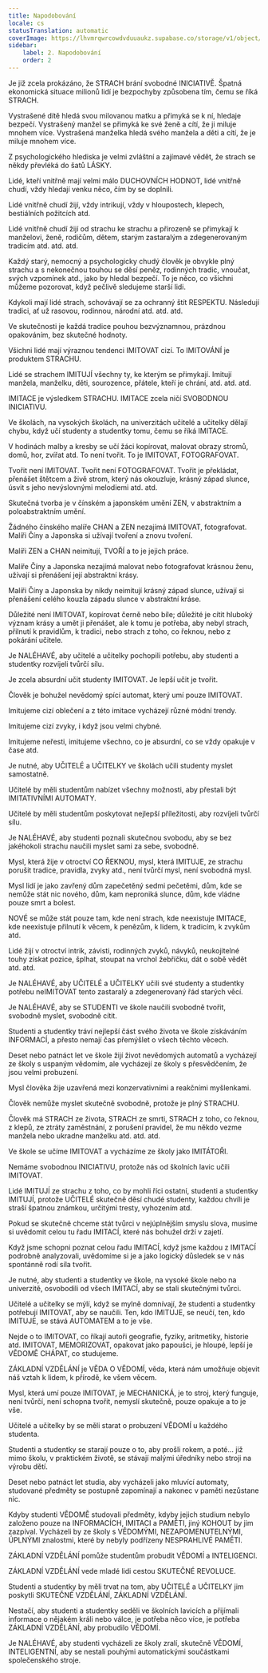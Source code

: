 ```yaml
---
title: Napodobování
locale: cs
statusTranslation: automatic
coverImage: https://lhvmrqwrcowdvduuaukz.supabase.co/storage/v1/object/public/strapi-uploads/small_cover-educacion-fundamental.webp-2d51a7828a2b1309555be27f7e2a61a0.webp
sidebar:
    label: 2. Napodobování
    order: 2
---
```

Je již zcela prokázáno, že STRACH brání svobodné INICIATIVĚ. Špatná ekonomická situace milionů lidí je bezpochyby způsobena tím, čemu se říká STRACH.

Vystrašené dítě hledá svou milovanou matku a přimyká se k ní, hledaje bezpečí. Vystrašený manžel se přimyká ke své ženě a cítí, že ji miluje mnohem více. Vystrašená manželka hledá svého manžela a děti a cítí, že je miluje mnohem více.

Z psychologického hlediska je velmi zvláštní a zajímavé vědět, že strach se někdy převléká do šatů LÁSKY.

Lidé, kteří vnitřně mají velmi málo DUCHOVNÍCH HODNOT, lidé vnitřně chudí, vždy hledají venku něco, čím by se doplnili.

Lidé vnitřně chudí žijí, vždy intrikují, vždy v hloupostech, klepech, bestiálních požitcích atd.

Lidé vnitřně chudí žijí od strachu ke strachu a přirozeně se přimykají k manželovi, ženě, rodičům, dětem, starým zastaralým a zdegenerovaným tradicím atd. atd. atd.

Každý starý, nemocný a psychologicky chudý člověk je obvykle plný strachu a s nekonečnou touhou se děsí peněz, rodinných tradic, vnoučat, svých vzpomínek atd., jako by hledal bezpečí. To je něco, co všichni můžeme pozorovat, když pečlivě sledujeme starší lidi.

Kdykoli mají lidé strach, schovávají se za ochranný štít RESPEKTU. Následují tradici, ať už rasovou, rodinnou, národní atd. atd. atd.

Ve skutečnosti je každá tradice pouhou bezvýznamnou, prázdnou opakováním, bez skutečné hodnoty.

Všichni lidé mají výraznou tendenci IMITOVAT cizí. To IMITOVÁNÍ je produktem STRACHU.

Lidé se strachem IMITUJÍ všechny ty, ke kterým se přimykají. Imitují manžela, manželku, děti, sourozence, přátele, kteří je chrání, atd. atd. atd.

IMITACE je výsledkem STRACHU. IMITACE zcela ničí SVOBODNOU INICIATIVU.

Ve školách, na vysokých školách, na univerzitách učitelé a učitelky dělají chybu, když učí studenty a studentky tomu, čemu se říká IMITACE.

V hodinách malby a kresby se učí žáci kopírovat, malovat obrazy stromů, domů, hor, zvířat atd. To není tvořit. To je IMITOVAT, FOTOGRAFOVAT.

Tvořit není IMITOVAT. Tvořit není FOTOGRAFOVAT. Tvořit je překládat, přenášet štětcem a živě strom, který nás okouzluje, krásný západ slunce, úsvit s jeho nevýslovnými melodiemi atd. atd.

Skutečná tvorba je v čínském a japonském umění ZEN, v abstraktním a poloabstraktním umění.

Žádného čínského malíře CHAN a ZEN nezajímá IMITOVAT, fotografovat. Malíři Číny a Japonska si užívají tvoření a znovu tvoření.

Malíři ZEN a CHAN neimitují, TVOŘÍ a to je jejich práce.

Malíře Číny a Japonska nezajímá malovat nebo fotografovat krásnou ženu, užívají si přenášení její abstraktní krásy.

Malíři Číny a Japonska by nikdy neimitují krásný západ slunce, užívají si přenášení celého kouzla západu slunce v abstraktní kráse.

Důležité není IMITOVAT, kopírovat černě nebo bíle; důležité je cítit hluboký význam krásy a umět ji přenášet, ale k tomu je potřeba, aby nebyl strach, přilnutí k pravidlům, k tradici, nebo strach z toho, co řeknou, nebo z pokárání učitele.

Je NALÉHAVÉ, aby učitelé a učitelky pochopili potřebu, aby studenti a studentky rozvíjeli tvůrčí sílu.

Je zcela absurdní učit studenty IMITOVAT. Je lepší učit je tvořit.

Člověk je bohužel nevědomý spící automat, který umí pouze IMITOVAT.

Imitujeme cizí oblečení a z této imitace vycházejí různé módní trendy.

Imitujeme cizí zvyky, i když jsou velmi chybné.

Imitujeme neřesti, imitujeme všechno, co je absurdní, co se vždy opakuje v čase atd.

Je nutné, aby UČITELÉ a UČITELKY ve školách učili studenty myslet samostatně.

Učitelé by měli studentům nabízet všechny možnosti, aby přestali být IMITATIVNÍMI AUTOMATY.

Učitelé by měli studentům poskytovat nejlepší příležitosti, aby rozvíjeli tvůrčí sílu.

Je NALÉHAVÉ, aby studenti poznali skutečnou svobodu, aby se bez jakéhokoli strachu naučili myslet sami za sebe, svobodně.

Mysl, která žije v otroctví CO ŘEKNOU, mysl, která IMITUJE, ze strachu porušit tradice, pravidla, zvyky atd., není tvůrčí mysl, není svobodná mysl.

Mysl lidí je jako zavřený dům zapečetěný sedmi pečetěmi, dům, kde se nemůže stát nic nového, dům, kam neproniká slunce, dům, kde vládne pouze smrt a bolest.

NOVÉ se může stát pouze tam, kde není strach, kde neexistuje IMITACE, kde neexistuje přilnutí k věcem, k penězům, k lidem, k tradicím, k zvykům atd.

Lidé žijí v otroctví intrik, závisti, rodinných zvyků, návyků, neukojitelné touhy získat pozice, šplhat, stoupat na vrchol žebříčku, dát o sobě vědět atd. atd.

Je NALÉHAVÉ, aby UČITELÉ a UČITELKY učili své studenty a studentky potřebu neIMITOVAT tento zastaralý a zdegenerovaný řád starých věcí.

Je NALÉHAVÉ, aby se STUDENTI ve škole naučili svobodně tvořit, svobodně myslet, svobodně cítit.

Studenti a studentky tráví nejlepší část svého života ve škole získáváním INFORMACÍ, a přesto nemají čas přemýšlet o všech těchto věcech.

Deset nebo patnáct let ve škole žijí život nevědomých automatů a vycházejí ze školy s uspaným vědomím, ale vycházejí ze školy s přesvědčením, že jsou velmi probuzení.

Mysl člověka žije uzavřená mezi konzervativními a reakčními myšlenkami.

Člověk nemůže myslet skutečně svobodně, protože je plný STRACHU.

Člověk má STRACH ze života, STRACH ze smrti, STRACH z toho, co řeknou, z klepů, ze ztráty zaměstnání, z porušení pravidel, že mu někdo vezme manžela nebo ukradne manželku atd. atd. atd.

Ve škole se učíme IMITOVAT a vycházíme ze školy jako IMITÁTOŘI.

Nemáme svobodnou INICIATIVU, protože nás od školních lavic učili IMITOVAT.

Lidé IMITUJÍ ze strachu z toho, co by mohli říci ostatní, studenti a studentky IMITUJÍ, protože UČITELÉ skutečně děsí chudé studenty, každou chvíli je straší špatnou známkou, určitými tresty, vyhozením atd.

Pokud se skutečně chceme stát tvůrci v nejúplnějším smyslu slova, musíme si uvědomit celou tu řadu IMITACÍ, které nás bohužel drží v zajetí.

Když jsme schopni poznat celou řadu IMITACÍ, když jsme každou z IMITACÍ podrobně analyzovali, uvědomíme si je a jako logický důsledek se v nás spontánně rodí síla tvořit.

Je nutné, aby studenti a studentky ve škole, na vysoké škole nebo na univerzitě, osvobodili od všech IMITACÍ, aby se stali skutečnými tvůrci.

Učitelé a učitelky se mýlí, když se mylně domnívají, že studenti a studentky potřebují IMITOVAT, aby se naučili. Ten, kdo IMITUJE, se neučí, ten, kdo IMITUJE, se stává AUTOMATEM a to je vše.

Nejde o to IMITOVAT, co říkají autoři geografie, fyziky, aritmetiky, historie atd. IMITOVAT, MEMORIZOVAT, opakovat jako papoušci, je hloupé, lepší je VĚDOMĚ CHÁPAT, co studujeme.

ZÁKLADNÍ VZDĚLÁNÍ je VĚDA O VĚDOMÍ, věda, která nám umožňuje objevit náš vztah k lidem, k přírodě, ke všem věcem.

Mysl, která umí pouze IMITOVAT, je MECHANICKÁ, je to stroj, který funguje, není tvůrčí, není schopna tvořit, nemyslí skutečně, pouze opakuje a to je vše.

Učitelé a učitelky by se měli starat o probuzení VĚDOMÍ u každého studenta.

Studenti a studentky se starají pouze o to, aby prošli rokem, a poté... již mimo školu, v praktickém životě, se stávají malými úředníky nebo stroji na výrobu dětí.

Deset nebo patnáct let studia, aby vycházeli jako mluvící automaty, studované předměty se postupně zapomínají a nakonec v paměti nezůstane nic.

Kdyby studenti VĚDOMĚ studovali předměty, kdyby jejich studium nebylo založeno pouze na INFORMACÍCH, IMITACI a PAMĚTI, jiný KOHOUT by jim zazpíval. Vycházeli by ze školy s VĚDOMÝMI, NEZAPOMENUTELNÝMI, ÚPLNÝMI znalostmi, které by nebyly podřízeny NESPRAHLIVÉ PAMĚTI.

ZÁKLADNÍ VZDĚLÁNÍ pomůže studentům probudit VĚDOMÍ a INTELIGENCI.

ZÁKLADNÍ VZDĚLÁNÍ vede mladé lidi cestou SKUTEČNÉ REVOLUCE.

Studenti a studentky by měli trvat na tom, aby UČITELÉ a UČITELKY jim poskytli SKUTEČNÉ VZDĚLÁNÍ, ZÁKLADNÍ VZDĚLÁNÍ.

Nestačí, aby studenti a studentky seděli ve školních lavicích a přijímali informace o nějakém králi nebo válce, je potřeba něco více, je potřeba ZÁKLADNÍ VZDĚLÁNÍ, aby probudilo VĚDOMÍ.

Je NALÉHAVÉ, aby studenti vycházeli ze školy zralí, skutečně VĚDOMÍ, INTELIGENTNÍ, aby se nestali pouhými automatickými součástkami společenského stroje.

